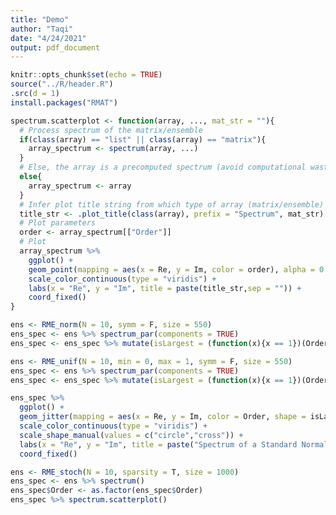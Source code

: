 ```yaml
---
title: "Demo"
author: "Taqi"
date: "4/24/2021"
output: pdf_document
---
```


```r
knitr::opts_chunk$set(echo = TRUE)
source("../R/header.R")
.src(d = 1)
install.packages("RMAT")
```

```r
spectrum.scatterplot <- function(array, ..., mat_str = ""){
  # Process spectrum of the matrix/ensemble
  if(class(array) == "list" || class(array) == "matrix"){
    array_spectrum <- spectrum(array, ...)
  }
  # Else, the array is a precomputed spectrum (avoid computational waste for multiple visualizations)
  else{
    array_spectrum <- array
  }
  # Infer plot title string from which type of array (matrix/ensemble)
  title_str <- .plot_title(class(array), prefix = "Spectrum", mat_str)
  # Plot parameters
  order <- array_spectrum[["Order"]]
  # Plot
  array_spectrum %>%
    ggplot() +
    geom_point(mapping = aes(x = Re, y = Im, color = order), alpha = 0.75) +
    scale_color_continuous(type = "viridis") +
    labs(x = "Re", y = "Im", title = paste(title_str,sep = "")) +
    coord_fixed()
}
```

```r
ens <- RME_norm(N = 10, symm = F, size = 550)
ens_spec <- ens %>% spectrum_par(components = TRUE)
ens_spec <- ens_spec %>% mutate(isLargest = (function(x){x == 1})(Order))
```

```r
ens <- RME_unif(N = 10, min = 0, max = 1, symm = F, size = 550)
ens_spec <- ens %>% spectrum_par(components = TRUE)
ens_spec <- ens_spec %>% mutate(isLargest = (function(x){x == 1})(Order))
```


```r
ens_spec %>% 
  ggplot() +
  geom_jitter(mapping = aes(x = Re, y = Im, color = Order, shape = isLargest), alpha = 0.4) +
  scale_color_continuous(type = "viridis") +
  scale_shape_manual(values = c("circle","cross")) +
  labs(x = "Re", y = "Im", title = paste("Spectrum of a Standard Normal Matrix Ensemble",sep = "")) +
  coord_fixed()
```

```r
ens <- RME_stoch(N = 10, sparsity = T, size = 1000)
ens_spec <- ens %>% spectrum()
ens_spec$Order <- as.factor(ens_spec$Order) 
ens_spec %>% spectrum.scatterplot()
```

